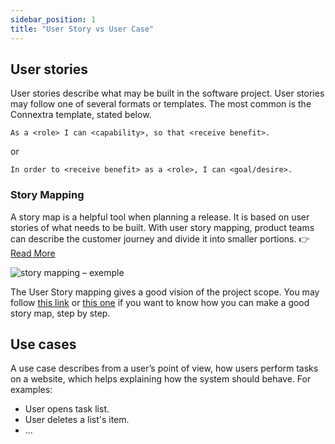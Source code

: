 ```yaml
---
sidebar_position: 1
title: "User Story vs User Case"
---
```


## User stories
<Box>
User stories describe what may be built in the software project. User stories may follow one of several formats or templates. The most common is the Connextra template, stated below.
</Box>


```
As a <role> I can <capability>, so that <receive benefit>.
```    
or
```
In order to <receive benefit> as a <role>, I can <goal/desire>.
``` 
### Story Mapping
A story map is a helpful tool when planning a release. It is based on user stories of what needs to be built. With user story mapping, product teams can describe the customer journey and divide it into smaller portions.
👉 [Read More](https://productfolio.com/journey-mapping/)

<Box>
<img style={{ padding: '10px 30px', width: '92.5%'}} 
src="/img/storymapping.svg"
alt="story mapping – exemple" />
</Box>

The User Story mapping gives a good vision of the project scope. You may follow [this link](https://storiesonboard.com/user-story-mapping-intro.html) or [this one](https://www.myagilepartner.com/blog/index.php/2018/08/19/story-mapping/) if you want to know how you can make a good story map, step by step.

## Use cases
A use case describes from a user’s point of view, how users perform tasks on a website, which helps explaining how the system should behave. For examples: <br />
- User opens task list.
- User deletes a list's item.
- ...
